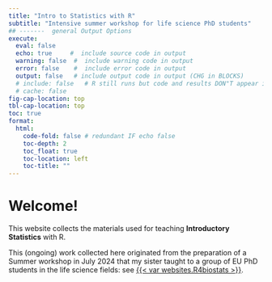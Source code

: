 ```yaml
---
title: "Intro to Statistics with R"
subtitle: "Intensive summer workshop for life science PhD students"
## -------  general Output Options
execute:     
  eval: false
  echo: true     #  include source code in output
  warning: false  #  include warning code in output
  error: false    #  include error code in output
  output: false   # include output code in output (CHG in BLOCKS)
  # include: false   # R still runs but code and results DON"T appear in output  
  # cache: false
fig-cap-location: top
tbl-cap-location: top
toc: true
format:
  html:
    code-fold: false # redundant IF echo false 
    toc-depth: 2
    toc_float: true
    toc-location: left
    toc-title: ""
---
```



<!-- ::: {.callout-caution collapse="false"} -->
<!-- Webpage construction in progress... -->
<!-- ::: -->


# Welcome! 

This website collects the materials used for teaching **Introductory Statistics** with R.  

This (ongoing) work collected here originated from the preparation of a Summer workshop in July 2024 that my sister taught to a group of EU PhD students in the life science fields: see [{{< var websites.R4biostats >}}]({{< var websites.R4biostats >}}).

 
